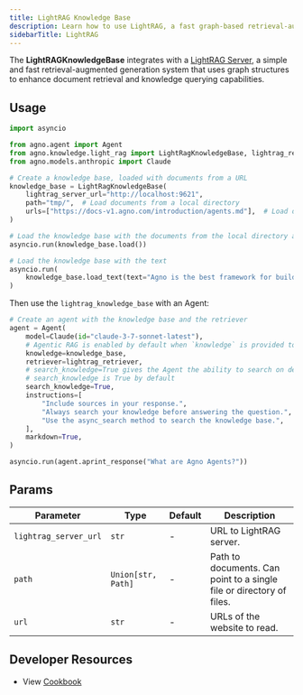 ```yaml
---
title: LightRAG Knowledge Base
description: Learn how to use LightRAG, a fast graph-based retrieval-augmented generation system for enhanced knowledge querying.
sidebarTitle: LightRAG
---
```


The **LightRAGKnowledgeBase** integrates with a [LightRAG Server](https://github.com/HKUDS/LightRAG), a simple and fast retrieval-augmented generation system that uses graph structures to enhance document retrieval and knowledge querying capabilities.

## Usage


```python knowledge_base.py
import asyncio

from agno.agent import Agent
from agno.knowledge.light_rag import LightRagKnowledgeBase, lightrag_retriever
from agno.models.anthropic import Claude

# Create a knowledge base, loaded with documents from a URL
knowledge_base = LightRagKnowledgeBase(
    lightrag_server_url="http://localhost:9621",
    path="tmp/",  # Load documents from a local directory
    urls=["https://docs-v1.agno.com/introduction/agents.md"],  # Load documents from a URL
)

# Load the knowledge base with the documents from the local directory and the URL
asyncio.run(knowledge_base.load())

# Load the knowledge base with the text
asyncio.run(
    knowledge_base.load_text(text="Agno is the best framework for building Agents")
)

```

Then use the `lightrag_knowledge_base` with an Agent:

```python agent.py
# Create an agent with the knowledge base and the retriever
agent = Agent(
    model=Claude(id="claude-3-7-sonnet-latest"),
    # Agentic RAG is enabled by default when `knowledge` is provided to the Agent.
    knowledge=knowledge_base,
    retriever=lightrag_retriever,
    # search_knowledge=True gives the Agent the ability to search on demand
    # search_knowledge is True by default
    search_knowledge=True,
    instructions=[
        "Include sources in your response.",
        "Always search your knowledge before answering the question.",
        "Use the async_search method to search the knowledge base.",
    ],
    markdown=True,
)

asyncio.run(agent.aprint_response("What are Agno Agents?"))
```

## Params

| Parameter | Type | Default | Description |
|-----------|------|---------|-------------|
| `lightrag_server_url` | `str` | - | URL to LightRAG server. |
| `path` | `Union[str, Path]` | - | Path to documents. Can point to a single file or directory of files. |
| `url` | `str` | - | URLs of the website to read. |


## Developer Resources

- View [Cookbook](https://github.com/agno-agi/agno/blob/main/cookbook/agent_concepts/agentic_search/lightrag) 